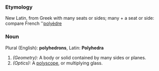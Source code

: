 ===Etymology===
New Latin, from Greek with many seats or sides; many + a seat or side: compare French  ''[[polyèdre]]
===Noun===
Plural (English): '''polyhedrons''', Latin: '''Polyhedra'''
#''(Geometry):'' A body or solid contained by many sides or planes.
#''(Optics):'' A [[polyscope]], or multiplying glass.